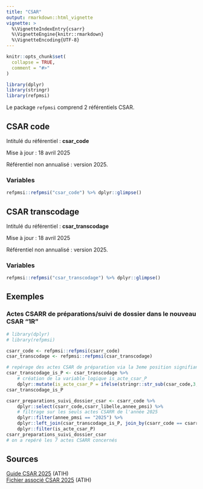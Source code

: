 ```yaml
---
title: "CSAR"
output: rmarkdown::html_vignette
vignette: >
  %\VignetteIndexEntry{csarr}
  %\VignetteEngine{knitr::rmarkdown}
  %\VignetteEncoding{UTF-8}
---
```


```r
knitr::opts_chunk$set(
  collapse = TRUE,
  comment = "#>"
)
```

```r
library(dplyr)
library(stringr)
library(refpmsi)
```

Le package `refpmsi` comprend 2 référentiels CSAR.  

## CSAR code    

Intitulé du référentiel : **csar_code**  

Mise à jour : 18 avril 2025  

Référentiel non annualisé : version 2025.  

### Variables  

```r
refpmsi::refpmsi("csar_code") %>% dplyr::glimpse()
```

## CSAR transcodage  

Intitulé du référentiel : **csar_transcodage**  

Mise à jour : 18 avril 2025  

Référentiel non annualisé : version 2025.  

### Variables  

```r
refpmsi::refpmsi("csar_transcodage") %>% dplyr::glimpse()
```

## Exemples  

### Actes CSARR de préparations/suivi de dossier dans le nouveau CSAR "1R"  

```r
# library(dplyr)
# library(refpmsi)

csarr_code <- refpmsi::refpmsi(csarr_code)
csar_transcodage <- refpmsi::refpmsi(csar_transcodage)

# repérage des actes CSAR de préparation via la 3eme position signifiante en P
csar_transcodage_is_P <- csar_transcodage %>% 
    # création de la variable logique is_acte_csar_P
    dplyr::mutate(is_acte_csar_P = ifelse(stringr::str_sub(csar_code,3,3) == "P", TRUE, FALSE))
csar_transcodage_is_P

csarr_preparations_suivi_dossier_csar <- csarr_code %>% 
    dplyr::select(csarr_code,csarr_libelle,annee_pmsi) %>% 
    # filtrage sur les seuls actes CSARR de l'année 2025
    dplyr::filter(annee_pmsi == "2025") %>% 
    dplyr::left_join(csar_transcodage_is_P, join_by(csarr_code == csarr_code)) %>% 
    dplyr::filter(is_acte_csar_P)
csarr_preparations_suivi_dossier_csar
# on a repéré les 7 actes CSARR concernés
```

## Sources  

[Guide CSAR 2025](https://www.atih.sante.fr/sites/default/files/public/content/4947/guide_csar_version_2025_.pdf) (ATIH)  
[Fichier associé CSAR 2025](https://www.atih.sante.fr/sites/default/files/public/content/4947/fichier_associe_csar_version_2025_200225.xlsx) (ATIH)  
